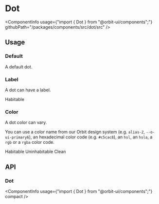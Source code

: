
<Meta
    title="Components/Dot"
    id="dot"
/>

# Dot

<ComponentInfo
    usage={"import { Dot } from \"@orbit-ui/components\";"}
    githubPath="/packages/components/src/dot/src"
/>

## Usage

### Default

A default dot.

<Preview>
    <Story name="default">
        <Dot color="alias-2" />
    </Story>
</Preview>

### Label

A dot can have a label.

<Preview>
    <Story name="label">
        <Dot color="alias-2">Habitable</Dot>
    </Story>
</Preview>

### Color

A dot color can vary.

You can use a color name from our Orbit design system (e.g. `alias-2`, `--o-ui-primary6`), an hexadecimal color code (e.g. `#c5cac8`), an `hsl`, an `hsla`, a `rgb` or a `rgba` color code.

<Preview>
    <Story name="color">
        <Inline>
            <Dot color="alias-2">Habitable</Dot>
            <Dot color="hsl(25, 69%, 41%)">Uninhabitable</Dot>
            <Dot color="--o-ui-primary-6">Clean</Dot>
        </Inline>
    </Story>
</Preview>

## API

### Dot

<ComponentInfo
    usage={"import { Dot } from \"@orbit-ui/components\";"}
    compact
/>

<ArgsTable of={InnerDot} sort="alpha" />

